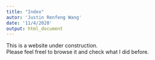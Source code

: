 ---
title: "Index"
autor: 'Justin Renfeng Wang'
date: '11/4/2020'
output: html_document
---

This is a website under construction.       
Please feel freel to browse it and check what I did before.     

